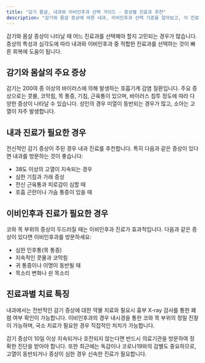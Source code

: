 ```yaml
---
title: "감기 몸살, 내과와 이비인후과 선택 가이드 - 증상별 진료과 추천"
description: "감기와 몸살 증상에 따른 내과, 이비인후과 선택 기준을 알아보고, 각 진료과별 특징과 치료 방법을 상세히 설명합니다."
---
```

감기와 몸살 증상이 나타날 때 어느 진료과를 선택해야 할지 고민되는 경우가 많습니다. 증상의 특성과 심각도에 따라 내과와 이비인후과 중 적합한 진료과를 선택하는 것이 빠른 회복에 도움이 됩니다.

## 감기와 몸살의 주요 증상

감기는 200여 종 이상의 바이러스에 의해 발생하는 호흡기계 감염 질환입니다. 주요 증상으로는 콧물, 코막힘, 목 통증, 기침, 근육통이 있으며, 바이러스 침투 정도에 따라 다양한 증상이 나타날 수 있습니다. 성인의 경우 미열이 동반되는 경우가 많고, 소아는 고열이 자주 발생합니다.

## 내과 진료가 필요한 경우

전신적인 감기 증상이 주된 경우 내과 진료를 추천합니다. 특히 다음과 같은 증상이 있다면 내과를 방문하는 것이 좋습니다:

- 38도 이상의 고열이 지속되는 경우
- 심한 기침과 가래 증상
- 전신 근육통과 피로감이 심할 때
- 호흡 곤란이나 가슴 통증이 있을 때

## 이비인후과 진료가 필요한 경우

코와 목 부위의 증상이 두드러질 때는 이비인후과 진료가 효과적입니다. 다음과 같은 증상이 있다면 이비인후과를 방문하세요:

- 심한 인후통(목 통증)
- 지속적인 콧물과 코막힘
- 귀 통증이나 이명이 동반될 때
- 목소리 변화나 쉰 목소리

## 진료과별 치료 특징

내과에서는 전반적인 감기 증상에 대한 약물 치료와 필요시 흉부 X-ray 검사를 통한 폐렴 여부 확인이 가능합니다. 이비인후과의 경우 내시경을 통한 코와 목 부위의 정밀 진찰이 가능하며, 국소 치료가 필요한 경우 직접적인 처치가 가능합니다.

감기 증상이 10일 이상 지속되거나 호전되지 않는다면 반드시 의료기관을 방문하여 정확한 진단을 받아야 합니다. 또한 최근에는 독감이나 코로나19와의 감별도 중요하므로, 고열이 동반되거나 증상이 심한 경우 신속한 진료가 필요합니다.